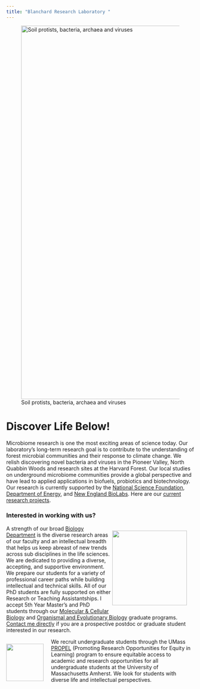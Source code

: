 ```yaml
---
title: "Blanchard Research Laboratory "
---
```


![Soil protists, bacteria, archaea and viruses](images/Alex.png){width="1000"}

# Discover Life Below!

Microbiome research is one the most exciting areas of science today. Our laboratory's long-term research goal is to contribute to the understanding of forest microbial communities and their response to climate change. We relish discovering novel bacteria and viruses in the Pioneer Valley, North Quabbin Woods and research sites at the Harvard Forest. Our local studies on underground microbiome communities provide a global perspective and have lead to applied applications in biofuels, probiotics and biotechnology. Our research is currently supported by the [National Science Foundation](http://www.nsf.gov/), [Department of Energy](http://energy.gov/), and [New England BioLabs](https://www.neb.com/research). Here are our [current research projects](OurResearch.html).


### Interested in working with us?

<div>
<div style="float: right; position: relative; top: 0px; padding-right: 20px">
[![](images/Biology_insignia.png){width="200"}](https://www.umass.edu/biology/)
</div>

A strength of our broad [Biology Department](https://www.umass.edu/biology/) is the diverse research areas of our faculty and an intellectual breadth that helps us keep abreast of new trends across sub disciplines in the life sciences. We are dedicated to providing a diverse, accepting, and supportive environment. We prepare our students for a variety of professional career paths while building intellectual and technical skills. All of our PhD students are fully supported on either Research or Teaching Assistantships. I accept 5th Year Master's and PhD students through our [Molecular & Cellular Biology](https://www.umass.edu/molecular-cellular/) and [Organismal and Evolutionary Biology](https://www.umass.edu/organismic-evolutionary/) graduate programs. [Contact me directly](contact.html) if you are a prospective postdoc or graduate student interested in our research. 


<div>
<div style="float: left; position: relative; top: 0px; padding-right: 20px">
[![](images/linkedin_propel_square.png){width="100"}](https://propel.umass.edu/)
</div>

We recruit undergraduate students through the UMass [PROPEL](https://propel.umass.edu/) (Promoting Research Opportunities for Equity in Learning) program to ensure equitable access to academic and research opportunities for all undergraduate students at the University of Massachusetts Amherst. We look for students with diverse life and intellectual perspectives. 


